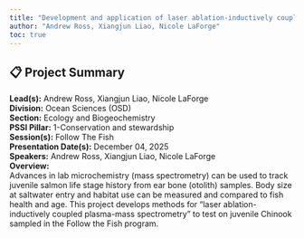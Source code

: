 ```yaml
---
title: "Development and application of laser ablation-inductively coupled plasma-mass spectrometry (LA-ICP-MS) to determine saltwater entry size of juvenile salmonids and track habitat usage."
author: "Andrew Ross, Xiangjun Liao, Nicole LaForge"
toc: true
---
```


## 📋 Project Summary

**Lead(s):** Andrew Ross, Xiangjun Liao, Nicole LaForge  
**Division:** Ocean Sciences (OSD)  
**Section:** Ecology and Biogeochemistry   
**PSSI Pillar:** 1-Conservation and stewardship  
**Session(s):** Follow The Fish  
**Presentation Date(s):** December 04, 2025  
**Speakers:** Andrew Ross, Xiangjun Liao, Nicole LaForge  
**Overview:**  
Advances in lab microchemistry (mass spectrometry) can be used to track juvenile salmon life stage history from ear bone (otolith) samples. Body size at saltwater entry and habitat use can be measured and compared to fish health and age. This project develops methods for “laser ablation-inductively coupled plasma-mass spectrometry” to test on juvenile Chinook sampled in the Follow the Fish program.   

